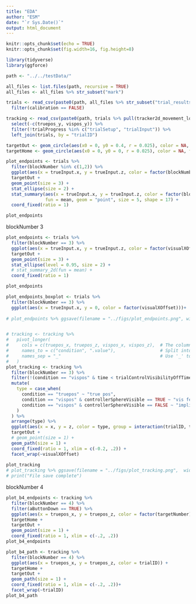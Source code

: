 ```yaml
---
title: "EDA"
author: "ESM"
date: "`r Sys.Date()`"
output: html_document
---
```


```r
knitr::opts_chunk$set(echo = TRUE)
knitr::opts_chunk$set(fig.width=16, fig.height=8)

library(tidyverse)
library(ggforce)
```

```r
path <- "../../testData/"

all_files <- list.files(path, recursive = TRUE)
all_files <- all_files %>% str_subset("mark")

trials <- read_csv(paste0(path, all_files %>% str_subset("trial_results.csv"))) %>%
  filter(calibration == FALSE)

tracking <- read_csv(paste0(path, trials %>% pull(tracker2d_movement_location_0))) %>% 
  select(-c(truepos_y, vispos_y)) %>% 
  filter(!trialProgress %in% c("trialSetup", "trialInput")) %>% 
  left_join(trials, by = "trialID")

targetOut <- geom_circle(aes(x0 = 0, y0 = 0.4, r = 0.025), color = NA, fill = "lightgreen", alpha = .125)
targetHome <- geom_circle(aes(x0 = 0, y0 = 0, r = 0.025), color = NA, fill = "lightgreen", alpha = .125)
```
```r
plot_endpoints <- trials %>% 
  filter(blockNumber %in% c(1,2)) %>% 
  ggplot(aes(x = trueInput.x, y = trueInput.z, color = factor(blockNumber)))+
  targetOut + 
  geom_point(size = 3) + 
  stat_ellipse(size = 2) +
  stat_summary(aes(x = trueInput.x, y = trueInput.z, color = factor(blockNumber)), 
               fun = mean, geom = "point", size = 5, shape = 17) + 
  coord_fixed(ratio = 1)

plot_endpoints


```



blockNumber 3
```r
plot_endpoints <- trials %>% 
  filter(blockNumber == 3) %>% 
  ggplot(aes(x = trueInput.x, y = trueInput.z, color = factor(visualXOffset)))+
  targetOut + 
  geom_point(size = 3) + 
  stat_ellipse(level = 0.95, size = 2) +
  # stat_summary_2d(fun = mean) +
  coord_fixed(ratio = 1)

plot_endpoints

plot_endpoints_boxplot <- trials %>% 
  filter(blockNumber == 3) %>%
  ggplot(aes(x = trueInput.x, y = 0, color = factor(visualXOffset)))+
  
# plot_endpoints %>% ggsave(filename = "../figs/plot_endpoints.png", width = 6, height = 6)


# tracking <- tracking %>%
#   pivot_longer(
#     cols = c(truepos_x, truepos_z, vispos_x, vispos_z),  # The columns to pivot
#     names_to = c("condition", ".value"),                 # Split into 'condition' and the value columns ('x' and 'z')
#     names_sep = "_"                                      # Use '_' to separate 'truepos'/'vispos' from 'x'/'z'
#   )
plot_tracking <- tracking %>% 
  filter(blockNumber == 3) %>% 
  filter(!(condition == "vispos" & time < trialControlVisibilityOffTime)) %>% 
  mutate(
    type = case_when(
      condition == "truepos" ~ "true pos",
      condition == "vispos" & controllerSphereVisible == TRUE ~ "vis feedback",
      condition == "vispos" & controllerSphereVisible == FALSE ~ "implied pos",
    )
  ) %>% 
  arrange(type) %>% 
  ggplot(aes(x = x, y = z, color = type, group = interaction(trialID, type)))+
  targetOut + 
  # geom_point(size = 1) + 
  geom_path(size = 1) +
  coord_fixed(ratio = 1, xlim = c(-0.2, .2)) +
  facet_wrap(~visualXOffset)
  
plot_tracking
# plot_tracking %>% ggsave(filename = "../figs/plot_tracking.png",  width = 6, height = 6)
# print("File save complete")
```
blockNumber 4
```r
plot_b4_endpoints <- tracking %>% 
  filter(blockNumber == 4) %>% 
  filter(aButtonDown == TRUE) %>%
  ggplot(aes(x = truepos_x, y = truepos_z, color = factor(targetNumber))) +
  targetHome + 
  targetOut + 
  geom_point(size = 1) + 
  coord_fixed(ratio = 1, xlim = c(-.2, .2))
plot_b4_endpoints

plot_b4_path <- tracking %>% 
  filter(blockNumber == 4) %>% 
  ggplot(aes(x = truepos_x, y = truepos_z, color = trialID)) +
  targetHome + 
  targetOut + 
  geom_path(size = 1) + 
  coord_fixed(ratio = 1, xlim = c(-.2, .2))+
  facet_wrap(~trialID)
plot_b4_path
```

